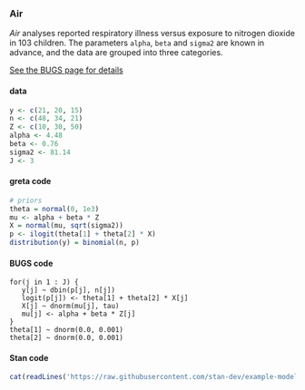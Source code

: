 ### Air

*Air* analyses reported respiratory illness versus exposure to nitrogen dioxide in 103 children. The parameters `alpha`, `beta` and `sigma2` are known in advance, and the data are grouped into three categories.

[See the BUGS page for details](http://www.openbugs.net/Examples/Air.html)

#### data
```r
y <- c(21, 20, 15)
n <- c(48, 34, 21)
Z <- c(10, 30, 50)
alpha <- 4.48        
beta <- 0.76         
sigma2 <- 81.14      
J <- 3               
```

#### greta code
```r
# priors
theta = normal(0, 1e3)
mu <- alpha + beta * Z
X = normal(mu, sqrt(sigma2))
p <- ilogit(theta[1] + theta[2] * X)
distribution(y) = binomial(n, p)
```

#### BUGS code
```
for(j in 1 : J) {
   y[j] ~ dbin(p[j], n[j])
   logit(p[j]) <- theta[1] + theta[2] * X[j]
   X[j] ~ dnorm(mu[j], tau)
   mu[j] <- alpha + beta * Z[j]
}
theta[1] ~ dnorm(0.0, 0.001)
theta[2] ~ dnorm(0.0, 0.001)
```

#### Stan code
```r
cat(readLines('https://raw.githubusercontent.com/stan-dev/example-models/master/bugs_examples/vol2/air/air.stan'), sep = '\n')
```
